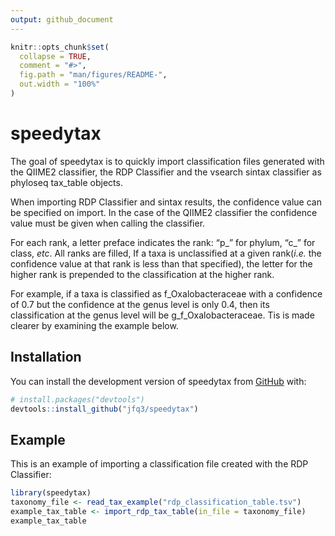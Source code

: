 ```yaml
---
output: github_document
---
```


<!-- README.md is generated from README.Rmd. Please edit that file -->

```r
knitr::opts_chunk$set(
  collapse = TRUE,
  comment = "#>",
  fig.path = "man/figures/README-",
  out.width = "100%"
)
```

# speedytax

<!-- badges: start -->
<!-- badges: end -->

The goal of speedytax is to quickly import classification files generated with the QIIME2 classifier, the RDP Classifier and the vsearch sintax classifier as phyloseq tax_table objects.  

When importing RDP Classifier and sintax results, the confidence value can be specified on import. In the case of the QIIME2 classifier the confidence value must be given when calling the classifier.    

For each rank, a letter preface indicates the rank: "p_" for phylum, "c_" for class, *etc*. All ranks are filled, If a taxa is unclassified at a given rank(*i.e.* the confidence value at that rank is less than that specified), the letter for the higher rank is prepended to the classification at the higher rank.  

For example, if a taxa is classified as f_Oxalobacteraceae with a confidence of 0.7 but the confidence at the genus level is only 0.4, then its classification at the genus level will be g_f_Oxalobacteraceae. Tis is made clearer by examining the example below.    

## Installation

You can install the development version of speedytax from [GitHub](https://github.com/) with:

``` r
# install.packages("devtools")
devtools::install_github("jfq3/speedytax")
```

## Example

This is an example of importing a classification file created with the RDP Classifier:

```r
library(speedytax)
taxonomy_file <- read_tax_example("rdp_classification_table.tsv")
example_tax_table <- import_rdp_tax_table(in_file = taxonomy_file)
example_tax_table
```
